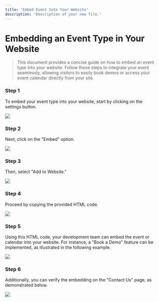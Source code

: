 ```yaml
---
title: 'Embed Event Into Your Website'
description: 'Description of your new file.'
---
```

# Embedding an Event Type in Your Website

> This document provides a concise guide on how to embed an event type into your website. Follow these steps to integrate your event seamlessly, allowing visitors to easily book demos or access your event calendar directly from your site.

### Step 1

To embed your event type into your website, start by clicking on the settings button.

<Frame><img src="/images/embedEventWebsite/image1.jpg" /></Frame>

### Step 2

Next, click on the "Embed" option.

<Frame><img src="/images/embedEventWebsite/image2.jpg" /></Frame>

### Step 3

Then, select "Add to Website."

<Frame><img src="/images/embedEventWebsite/image3.jpg" /></Frame>

### Step 4

Proceed by copying the provided HTML code.

<Frame><img src="/images/embedEventWebsite/image4.jpg" /></Frame>

### Step 5

Using this HTML code, your development team can embed the event or calendar into your website. For instance, a "Book a Demo" feature can be implemented, as illustrated in the following example.

<Frame><img src="/images/embedEventWebsite/image5.jpg" /></Frame>

### Step 6

Additionally, you can verify the embedding on the "Contact Us" page, as demonstrated below.

<Frame><img src="/images/embedEventWebsite/image6.jpg" /></Frame>

